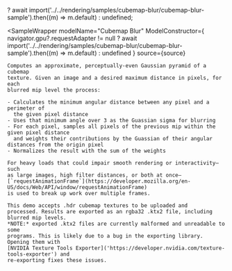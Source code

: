 
  ? await import('../../rendering/samples/cubemap-blur/cubemap-blur-sample').then((m) => m.default)
  : undefined;

<SampleWrapper 
    modelName="Cubemap Blur"
    ModelConstructor={
        navigator.gpu?.requestAdapter != null
            ? await import('../../rendering/samples/cubemap-blur/cubemap-blur-sample').then((m) => m.default)
            : undefined
    }
    source={source}
>
    Computes an approximate, perceptually-even Gaussian pyramid of a cubemap 
    texture. Given an image and a desired maximum distance in pixels, for each
    blurred mip level the process:

    - Calculates the minimum angular distance between any pixel and a perimeter of 
      the given pixel distance
    - Uses that minimum angle over 3 as the Guassian sigma for blurring
    - For each pixel, samples all pixels of the previous mip within the given pixel distance
      and weights their contributions by the Guassian of their angular distances from the origin pixel
    - Normalizes the result with the sum of the weights

    For heavy loads that could impair smooth rendering or interactivity—such
    as large images, high filter distances, or both at once—
    [`requestAnimationFrame`](https://developer.mozilla.org/en-US/docs/Web/API/window/requestAnimationFrame)
    is used to break up work over multiple frames.

    This demo accepts .hdr cubemap textures to be uploaded and 
    processed. Results are exported as an rgba32 .ktx2 file, including blurred mip levels.
    *NOTE:* exported .ktx2 files are currently malformed and unreadable to some 
    programs. This is likely due to a bug in the exporting library. Opening them with
    [NVIDIA Texture Tools Exporter]('https://developer.nvidia.com/texture-tools-exporter') and
    re-exporting fixes these issues.
</SampleWrapper>

